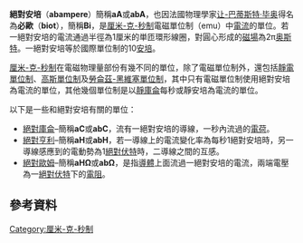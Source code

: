 {{NoteTA
|G1=物理學
|G2=Unit
}}
{{unreferenced|time=2012-03-22T22:48:12+00:00}}
'''絕對安培'''（'''abampere'''）簡稱'''aA'''或'''abA'''，也因法國物理學家[[让-巴蒂斯特·毕奥|让-巴蒂斯特·毕奥]]得名為'''必歐'''（'''biot'''），簡稱'''Bi'''，是[[厘米-克-秒制|厘米-克-秒制]]電磁單位制（emu）中[[電流|電流]]的單位。若一絕對安培的電流通過半徑為1厘米的単匝環形線圈，對圓心形成的[[磁場|磁場]]為2π[[奥斯特_(电磁单位)|奥斯特]]。一絕對安培等於國際單位制的10[[安培|安培]]。

[[厘米-克-秒制|厘米-克-秒制]]在電磁物理量部份有幾不同的單位，除了電磁單位制外，還包括[[靜電單位制|靜電單位制]]、[[高斯單位制|高斯單位制]]及[[勞侖茲-黑維塞單位制|勞侖茲-黑維塞單位制]]，其中只有電磁單位制使用絕對安培為電流的單位，其他幾個單位制是以[[靜庫侖|靜庫侖]]每秒或靜安培為電流的單位。

以下是一些和絕對安培有關的單位：

* [[絕對庫侖|絕對庫侖]]–簡稱'''aC'''或'''abC'''，流有一絕對安培的導線，一秒內流過的[[電荷|電荷]]。
* [[絕對亨利|絕對亨利]]–簡稱'''aH'''或'''abH'''，若一導線上的電流變化率為每秒1絕對安培時，另一導線感應到的電動勢為1[[絕對伏特|絕對伏特]]時，二導線之間的互感。
* [[絕對歐姆|絕對歐姆]]–簡稱'''aHΩ'''或'''abΩ'''，是指[[導體|導體]]上面流過一絕對安培的電流，兩端電壓為一[[絕對伏特|絕對伏特]]下的[[電阻|電阻]]。

==參考資料==
{{reflist}}

{{度量衡小作品}}

[[Category:厘米-克-秒制|Category:厘米-克-秒制]]